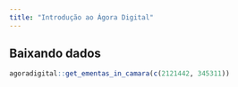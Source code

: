 ```yaml
---
title: "Introdução ao Ágora Digital"
---
```


## Baixando dados

```r
agoradigital::get_ementas_in_camara(c(2121442, 345311))
```
